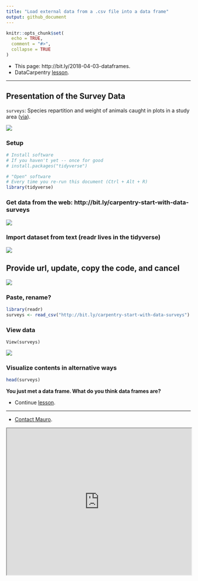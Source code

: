 ```yaml
---
title: "Load external data from a .csv file into a data frame"
output: github_document
---
```


```r
knitr::opts_chunk$set(
  echo = TRUE,
  comment = "#>",
  collapse = TRUE
)
```

* This page: http://bit.ly/2018-04-03-dataframes.
* DataCarpentry [lesson](http://bit.ly/2GQue5W).

---

## Presentation of the Survey Data

`surveys`: Species repartition and weight of animals caught in plots in a study area ([via](http://bit.ly/2GOdpIV)).

![](https://i.imgur.com/SGqtN09.png)

### Setup

```r
# Install software
# If you haven't yet -- once for good
# install.packages("tidyverse")

# "Open" software
# Every time you re-run this document (Ctrl + Alt + R)
library(tidyverse)
```

### Get data from the web: http://bit.ly/carpentry-start-with-data-surveys

![](https://i.imgur.com/B103PIO.png)

### Import dataset from text (__readr__ lives in the __tidyverse__)

![](https://i.imgur.com/Sn3lNv2.png)

## Provide url, update, copy the code, and cancel

![](https://i.imgur.com/XxxcJAn.png)

### Paste, rename?

```r
library(readr)
surveys <- read_csv("http://bit.ly/carpentry-start-with-data-surveys")
```
### View data

```
View(surveys)
```

![](https://i.imgur.com/5viRubE.png)

### Visualize contents in alternative ways

```r
head(surveys)
```

__You just met a data frame. What do you think data frames are?__

* Continue [lesson](http://bit.ly/2GQue5W).

---

* [Contact Mauro](https://github.com/maurolepore).

<iframe src="https://todaysmeet.com/room/3261852/embed?type=live&hide_ui=0" height="400" width="100%"></iframe>